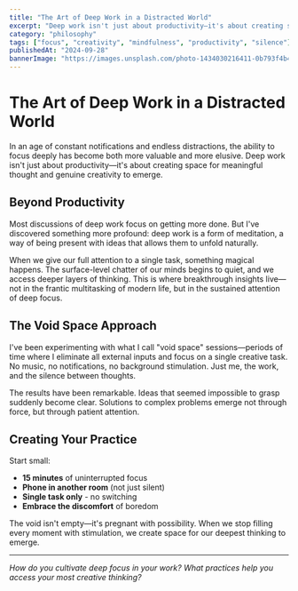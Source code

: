 ```yaml
---
title: "The Art of Deep Work in a Distracted World"
excerpt: "Deep work isn't just about productivity—it's about creating space for meaningful thought and genuine creativity to emerge."
category: "philosophy"
tags: ["focus", "creativity", "mindfulness", "productivity", "silence"]
publishedAt: "2024-09-28"
bannerImage: "https://images.unsplash.com/photo-1434030216411-0b793f4b4173?w=1200&h=600&fit=crop"
---
```


# The Art of Deep Work in a Distracted World

In an age of constant notifications and endless distractions, the ability to focus deeply has become both more valuable and more elusive. Deep work isn't just about productivity—it's about creating space for meaningful thought and genuine creativity to emerge.

## Beyond Productivity

Most discussions of deep work focus on getting more done. But I've discovered something more profound: deep work is a form of meditation, a way of being present with ideas that allows them to unfold naturally.

When we give our full attention to a single task, something magical happens. The surface-level chatter of our minds begins to quiet, and we access deeper layers of thinking. This is where breakthrough insights live—not in the frantic multitasking of modern life, but in the sustained attention of deep focus.

## The Void Space Approach

I've been experimenting with what I call "void space" sessions—periods of time where I eliminate all external inputs and focus on a single creative task. No music, no notifications, no background stimulation. Just me, the work, and the silence between thoughts.

The results have been remarkable. Ideas that seemed impossible to grasp suddenly become clear. Solutions to complex problems emerge not through force, but through patient attention.

## Creating Your Practice

Start small:

- **15 minutes** of uninterrupted focus
- **Phone in another room** (not just silent)
- **Single task only** - no switching
- **Embrace the discomfort** of boredom

The void isn't empty—it's pregnant with possibility. When we stop filling every moment with stimulation, we create space for our deepest thinking to emerge.

---

_How do you cultivate deep focus in your work? What practices help you access your most creative thinking?_
